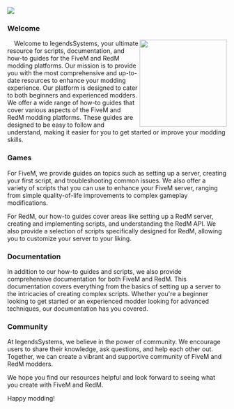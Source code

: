 ![](https://docs.legends.systems/~gitbook/image?url=https%3A%2F%2F1763737278-files.gitbook.io%2F%7E%2Ffiles%2Fv0%2Fb%2Fgitbook-x-prod.appspot.com%2Fo%2Fspaces%252FxnL1pW13ONyc2BXLVvXN%252Fuploads%252F2PBRSPV7AgnpXS6zsEX0%252Fcockpit.jpeg%3Falt%3Dmedia%26token%3Dfe6f3e55-3288-47aa-b6d0-a5f156bad19f&width=1248&dpr=2&quality=100&sign=ddece9c2&sv=1)

### Welcome 

<img align="right" width="200" height="200" src="https://avatars.githubusercontent.com/u/127198147?s=200&v=4"></img>

&nbsp;&nbsp;&nbsp;&nbsp;Welcome to legendsSystems, your ultimate resource for scripts, documentation,
and how-to guides for the FiveM and RedM modding platforms. Our mission is to
provide you with the most comprehensive and up-to-date resources to enhance
your modding experience.
Our platform is designed to cater to both beginners and experienced modders. We offer a wide range of how-to guides that cover various aspects of the FiveM and RedM modding platforms. These guides are designed to be easy to follow and understand, making it easier for you to get started or improve your modding skills.

### Games

For FiveM, we provide guides on topics such as setting up a server, creating your first script, and troubleshooting common issues. We also offer a variety of scripts that you can use to enhance your FiveM server, ranging from simple quality-of-life improvements to complex gameplay modifications.

For RedM, our how-to guides cover areas like setting up a RedM server, creating and implementing scripts, and understanding the RedM API. We also provide a selection of scripts specifically designed for RedM, allowing you to customize your server to your liking.

### Documentation

In addition to our how-to guides and scripts, we also provide comprehensive documentation for both FiveM and RedM. This documentation covers everything from the basics of setting up a server to the intricacies of creating complex scripts. Whether you're a beginner looking to get started or an experienced modder looking for advanced techniques, our documentation has you covered.

### Community

At legendsSystems, we believe in the power of community. We encourage users to share their knowledge, ask questions, and help each other out. Together, we can create a vibrant and supportive community of FiveM and RedM modders.

We hope you find our resources helpful and look forward to seeing what you create with FiveM and RedM. 

Happy modding!
